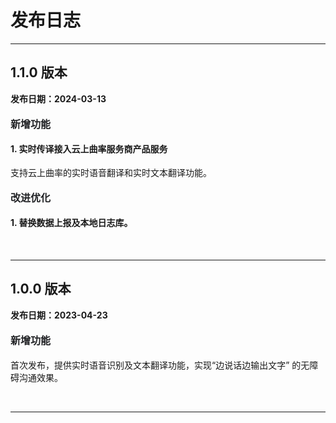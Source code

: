 <style>
.hthree{
    margin: 24px 0 20px !important;
    font-size: 16px !important;
    color: #232427 !important;
    font-weight: 600 !important;
    line-height: 1 !important;
    font-family: "PingFangSC-Medium";
}

</style>


# 发布日志

- - -

## 1.1.0 版本

**发布日期：2024-03-13**

<p class="hthree">新增功能</p>

#### 1. 实时传译接入云上曲率服务商产品服务

支持云上曲率的实时语音翻译和实时文本翻译功能。

<p class="hthree">改进优化</p>

#### 1. 替换数据上报及本地日志库。

<br>
<hr style="height:1px" />



## 1.0.0 版本

**发布日期：2023-04-23**

<p class="hthree">新增功能</p>

首次发布，提供实时语音识别及文本翻译功能，实现“边说话边输出文字” 的无障碍沟通效果。

<br>
<hr style="height:1px" />
